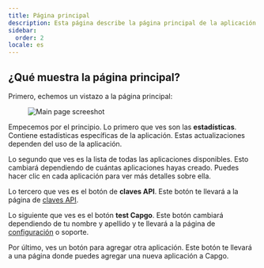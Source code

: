 ```yaml
---
title: Página principal
description: Esta página describe la página principal de la aplicación web
sidebar:
  order: 2
locale: es
---
```


## ¿Qué muestra la página principal?

Primero, echemos un vistazo a la página principal:
<figure><img src="/main-page.webp" alt="Main page screeshot" /><figcaption></figcaption></figure>

Empecemos por el principio. Lo primero que ves son las **estadísticas**. Contiene estadísticas específicas de la aplicación. Estas actualizaciones dependen del uso de la aplicación.

Lo segundo que ves es la lista de todas las aplicaciones disponibles. Esto cambiará dependiendo de cuántas aplicaciones hayas creado. Puedes hacer clic en cada aplicación para ver más detalles sobre ella.

Lo tercero que ves es el botón de **claves API**. Este botón te llevará a la página de [claves API](/docs/webapp/api-keys/).

Lo siguiente que ves es el botón **test Capgo**. Este botón cambiará dependiendo de tu nombre y apellido y te llevará a la página de [configuración](/docs/webapp/settings/) o soporte.

Por último, ves un botón para agregar otra aplicación. Este botón te llevará a una página donde puedes agregar una nueva aplicación a Capgo.